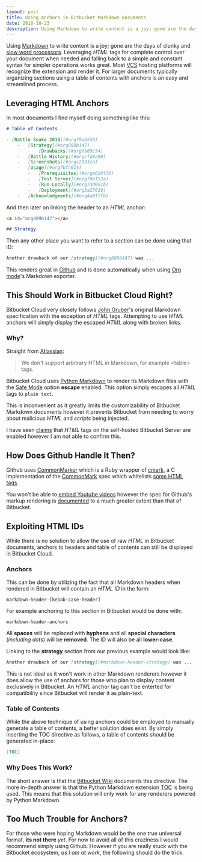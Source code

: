 ```yaml
---
layout: post
title: Using Anchors in Bitbucket Markdown Documents
date: 2018-10-23
description: Using Markdown to write content is a joy; gone are the days of clunky and slow word processors. Leveraging HTML tags for complete control over your document when needed and falling back to a simple and constant syntax for simpler operations works great. Most VCS hosting platforms will recognize the extension and render it. For larger documents typically organizing sections using a table of contents with anchors is an easy and streamlined process.
---
```


Using [Markdown](https://daringfireball.net/projects/markdown/syntax) to write content is a joy; gone are the days of clunky and [slow word processors](https://support.microsoft.com/en-ca/help/918793/how-to-optimize-word-2007-and-word-2010).  Leveraging *HTML* tags for complete control over your document when needed and falling back to a simple and constant syntax for simpler operations works great.  Most [VCS](https://en.wikipedia.org/wiki/Version_control) hosting platforms will recognize the extension and render it. For larger documents typically organizing sections using a table of contents with anchors is an easy and streamlined process.


<a id="org5d8e85b"></a>

## Leveraging HTML Anchors

In most documents I find myself doing something like this:

```markdown
# Table of Contents

- [Battle Snake 2019](#orgf9ab559)
    -   [Strategy](#org889b147)
        -   [Drawbacks](#orgfb85c54)
    -   [Battle History](#orgcfa9a90)
    -   [Screenshots](#orgc2991ca)
    -   [Usage](#org7bfc615)
        -   [Prerequisites](#orge6d4f36)
        -   [Test Server](#orgf8ef52a)
        -   [Run Locally](#org73d091b)
        -   [Deployment](#org3a27619)
    -   [Acknowledgments](#org4a0f7fb)
```

And then later on linking the header to an *HTML* anchor:

```markdown
<a id="org889b147"></a>

## Strategy
```

Then any other place you want to refer to a section can be done using that ID:

```markdown
Another drawback of our [strategy](#org889b147) was ...
```

This renders great in [Github](https://github.com/woofers/battle-snake-2018/blob/master/README.md#table-of-contents) and is done automatically when using [Org mode](https://orgmode.org/)'s Markdown exporter.


<a id="org2c309d3"></a>

## This Should Work in Bitbucket Cloud Right?

Bitbucket Cloud very closely follows [John Gruber](https://daringfireball.net/projects/markdown/syntax)'s original Markdown specification with the exception of *HTML* tags.  Attempting to use *HTML* anchors will simply display the escaped *HTML* along with broken links.


<a id="org920925d"></a>

### Why?

Straight from [Atlassian](https://confluence.atlassian.com/bitbucket/readme-content-221449772.html#READMEcontent-ExtensionsandLanguages):

> We don't support arbitrary HTML in Markdown, for example \<table\> tags.

Bitbucket Cloud uses [Python Markdown](https://github.com/Python-Markdown/markdown) to render its Markdown files with the [Safe Mode](https://github.com/Python-Markdown/markdown/blob/b62ddeda02fadcd09def9354eb2ef46a7562a106/docs/reference.md#the-details) option **escape** enabled.  This option simply escapes all *HTML* tags to `plain text`.

This is inconvenient as it greatly limits the customizability of Bitbucket Markdown documents however it prevents Bitbucket from needing to worry about malicious *HTML* and *scripts* being injected.

I have seen [claims](https://confluence.atlassian.com/bitbucketserver/markdown-syntax-guide-776639995.html#Markdownsyntaxguide-readmeREADMEfiles) that *HTML* tags on the self-hosted Bitbucket Server are enabled however I am not able to confirm this.


<a id="orgcf677b8"></a>

## How Does Github Handle It Then?

Github uses [CommonMarker](https://github.com/gjtorikian/commonmarker) which is a Ruby wrapper of [cmark](https://github.com/commonmark/cmark), a C implementation of the [CommonMark](https://commonmark.org/) spec which whitelists [some HTML tags](https://spec.commonmark.org/0.21/#raw-html).

You won't be able to [embed Youtube videos](https://stackoverflow.com/a/14945782) however the spec for Github's markup rendering is [documented](https://github.com/github/markup) to a much greater extent than that of Bitbucket.


<a id="orgfe3586a"></a>

## Exploiting HTML IDs

While there is no solution to allow the use of raw *HTML* in Bitbucket documents, anchors to headers and table of contents can still be displayed in Bitbucket Cloud.


<a id="orga315bae"></a>

### Anchors

This can be done by utilizing the fact that all Markdown headers when rendered in Bitbucket will contain an *HTML ID* in the form:

`markdown-header-[kebab-case-header]`

For example anchoring to this section in Bitbucket would be done with:

`markdown-header-anchors`

All **spaces** will be replaced with **hyphens** and all **special characters** (*including dots*) will be **removed**.  The ID will also be all **lower-case**.

Linking to the **strategy** section from our previous example would look like:

```markdown
Another drawback of our [strategy](#markdown-header-strategy) was ...
```

This is not ideal as it won't work in other Markdown renderers however it does allow the use of anchors for those who plan to display content exclusively in Bitbucket.  An *HTML* anchor tag can't be enterted for compatibility since Bitbucket will render it as plain-text.


<a id="org3053679"></a>

### Table of Contents

While the above technique of using anchors could be employed to manually generate a table of contents, a better solution does exist.  By simply inserting the TOC directive as follows, a table of contents should be generated in-place:

```markdown
[TOC]
```

<a id="org574c01b"></a>

### Why Does This Work?

The short answer is that the [Bitbucket Wiki](https://confluence.atlassian.com/bitbucket/add-a-table-of-contents-to-a-wiki-221451163.html) documents this directive.  The more in-depth answer is that the Python Markdown extension [TOC](https://github.com/Python-Markdown/markdown/blob/master/docs/extensions/toc.md) is being used.  This means that this solution will only work for any renderers powered by Python Markdown.


<a id="org154d3d7"></a>

## Too Much Trouble for Anchors?

For those who were hoping Markdown would be the one true universal format, **its not there** *yet*.  For now to avoid all of this craziness I would recommend simply using Github.  However if you are really stuck with the Bitbucket ecosystem, *as I am at work*, the following should do the trick.
